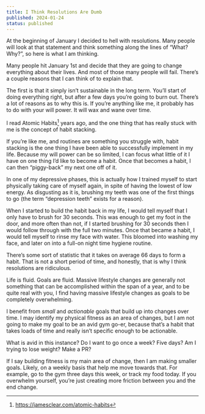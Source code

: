 ```yaml
---
title: I Think Resolutions Are Dumb
published: 2024-01-24
status: published
---
```


At the beginning of January I decided to hell with resolutions. Many people will look at that statement and think something along the lines of “What? Why?”, so here is what I am thinking.

Many people hit January 1st and decide that they are going to change everything about their lives. And most of those many people will fail. There’s a couple reasons that I can think of to explain that.

The first is that it simply isn’t sustainable in the long term. You’ll start of doing everything right, but after a few days you’re going to burn out. There’s a lot of reasons as to why this is. If you’re anything like me, it probably has to do with your will power. It will wax and wane over time.

I read Atomic Habits[^1] years ago, and the one thing that has really stuck with me is the concept of habit stacking.

If you’re like me, and routines are something you struggle with, habit stacking is the one thing I have been able to successfully implement in my life. Because my will power can be so limited, I can focus what little of it I have on one thing I’d like to become a habit. Once that becomes a habit, I can then “piggy-back” my next one off of it.

In one of my depressive phases, this is actually how I trained myself to start physically taking care of myself again, in spite of having the lowest of low energy. As disgusting as it is, brushing my teeth was one of the first things to go (the term “depression teeth” exists for a reason).

When I started to build the habit back in my life, I would tell myself that I only have to brush for 30 seconds. This was enough to get my foot in the door, and more often than not, if I started brushing for 30 seconds then I would follow through with the full two minutes. Once that became a habit, I would tell myself to rinse my face with water. This bloomed into washing my face, and later on into a full-on night time hygiene routine.

There’s some sort of statistic that it takes on average 66 days to form a habit. That is not a short period of time, and honestly, that is why I think resolutions are ridiculous.

Life is fluid. Goals are fluid. Massive lifestyle changes are generally not something that can be accomplished within the span of a year, and to be quite real with you, I find having massive lifestyle changes as goals to be completely overwhelming.

I benefit from _small_ and _actionable_ goals that build up into changes over time. I may identify my physical fitness as an area of changes, but I am not going to make my goal to be an avid gym go-er, because that’s a habit that takes loads of time and really isn’t specific enough to be actionable.

What is avid in this instance? Do I want to go once a week? Five days? Am I trying to lose weight? Make a PR?

If I say building fitness is my main area of change, then I am making smaller goals. Likely, on a weekly basis that help me move towards that. For example, go to the gym three days this week, or track my food today. If you overwhelm yourself, you’re just creating more friction between you and the end change.

[^1]: https://jamesclear.com/atomic-habits